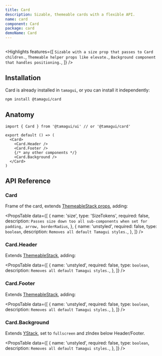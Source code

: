 ```yaml
---
title: Card
description: Sizable, themeable cards with a flexible API.
name: card
component: Card
package: card
demoName: Card
---
```


<HeroContainer>
  <CardDemo />
</HeroContainer>

```tsx hero template=Card

```

<Highlights
  features={[
    `Sizable with a size prop that passes to Card children.`,
    `Themeable helper props like elevate.`,
    `Background component that handles positioning.`,
  ]}
/>

## Installation

Card is already installed in `tamagui`, or you can install it independently:

```bash
npm install @tamagui/card
```

## Anatomy

```tsx
import { Card } from '@tamagui/ui' // or '@tamagui/card'

export default () => (
  <Card>
    <Card.Header />
    <Card.Footer />
    {/* any other components */}
    <Card.Background />
  </Card>
)
```

## API Reference

### Card

Frame of the card, extends [ThemeableStack props](/docs/components/stacks#themeablestack), adding:

<PropsTable
  data={[
    {
      name: 'size',
      type: 'SizeTokens',
      required: false,
      description: `Passes size down too all sub-components when set for padding, arrow, borderRadius`,
    },
    {
      name: 'unstyled',
      required: false,
      type: `boolean`,
      description: `Removes all default Tamagui styles.`,
    },
  ]}
/>

### Card.Header

Extends [ThemeableStack](/docs/components/stacks#themeablestack), adding:

<PropsTable
  data={[
    {
      name: 'unstyled',
      required: false,
      type: `boolean`,
      description: `Removes all default Tamagui styles.`,
    },
  ]}
/>

### Card.Footer

Extends [ThemeableStack](/docs/components/stacks#themeablestack), adding:

<PropsTable
  data={[
    {
      name: 'unstyled',
      required: false,
      type: `boolean`,
      description: `Removes all default Tamagui styles.`,
    },
  ]}
/>

### Card.Background

Extends [YStack](/docs/components/stacks), set to `fullscreen` and zIndex below Header/Footer.

<PropsTable
  data={[
    {
      name: 'unstyled',
      required: false,
      type: `boolean`,
      description: `Removes all default Tamagui styles.`,
    },
  ]}
/> 
